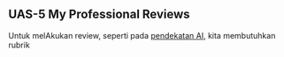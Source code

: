 ## UAS-5 My Professional Reviews
Untuk melAkukan review, seperti pada [pendekatan AI](../My_Personal_Reviews/Doc.5.Mengevaluasi-Esai-Berdasarkan-Rubrik.pdf), kita membutuhkan rubrik
